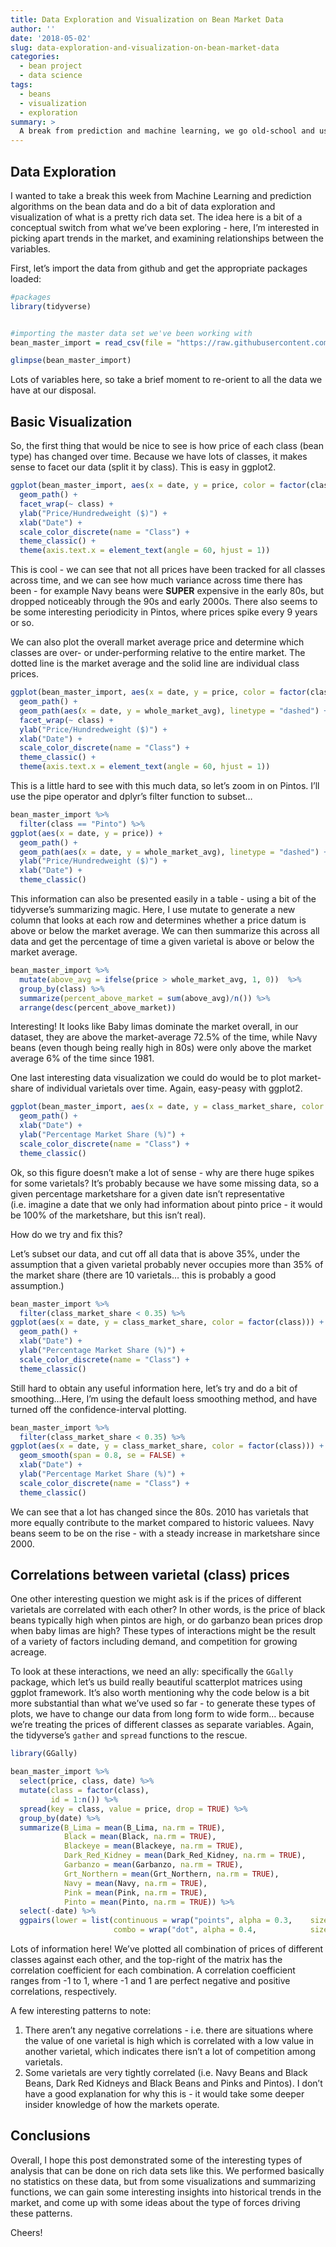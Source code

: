 ```yaml
---
title: Data Exploration and Visualization on Bean Market Data
author: ''
date: '2018-05-02'
slug: data-exploration-and-visualization-on-bean-market-data
categories:
  - bean project
  - data science
tags:
  - beans
  - visualization
  - exploration  
summary: >
  A break from prediction and machine learning, we go old-school and use some visualization and summary techniques from the Tidyverse to explore the bean data set we've built in the last few posts. 
---
```


## Data Exploration  

I wanted to take a break this week from Machine Learning and prediction algorithms on the bean data and do a bit of data exploration and visualization of what is a pretty rich data set. The idea here is a bit of a conceptual switch from what we've been exploring - here, I'm interested in picking apart trends in the market, and examining relationships between the variables. 

First, let's import the data from github and get the appropriate packages loaded: 

```r
#packages
library(tidyverse)


#importing the master data set we've been working with
bean_master_import = read_csv(file = "https://raw.githubusercontent.com/keatonwilson/beans/master/data/bean_master_joined.csv")

glimpse(bean_master_import)
```

Lots of variables here, so take a brief moment to re-orient to all the data we have at our disposal. 

## Basic Visualization  

So, the first thing that would be nice to see is how price of each class (bean type) has changed over time. Because we have lots of classes, it makes sense to facet our data (split it by class). This is easy in ggplot2.  

```r

ggplot(bean_master_import, aes(x = date, y = price, color = factor(class))) +
  geom_path() +
  facet_wrap(~ class) +
  ylab("Price/Hundredweight ($)") +
  xlab("Date") +
  scale_color_discrete(name = "Class") +
  theme_classic() +
  theme(axis.text.x = element_text(angle = 60, hjust = 1))
```

This is cool - we can see that not all prices have been tracked for all classes across time, and we can see how much variance across time there has been - for example Navy beans were **SUPER** expensive in the early 80s, but dropped noticeably through the 90s and early 2000s. There also seems to be some interesting periodicity in Pintos, where prices spike every 9 years or so.

We can also plot the overall market average price and determine which classes are over- or under-performing relative to the entire market. The dotted line is the market average and the solid line are individual class prices. 

```r

ggplot(bean_master_import, aes(x = date, y = price, color = factor(class))) +
  geom_path() +
  geom_path(aes(x = date, y = whole_market_avg), linetype = "dashed") +
  facet_wrap(~ class) +
  ylab("Price/Hundredweight ($)") +
  xlab("Date") +
  scale_color_discrete(name = "Class") +
  theme_classic() +
  theme(axis.text.x = element_text(angle = 60, hjust = 1))
```

This is a little hard to see with this much data, so let's zoom in on Pintos. I'll use the pipe operator and dplyr's filter function to subset...  

```r
bean_master_import %>%
  filter(class == "Pinto") %>%
ggplot(aes(x = date, y = price)) +
  geom_path() +
  geom_path(aes(x = date, y = whole_market_avg), linetype = "dashed") +
  ylab("Price/Hundredweight ($)") +
  xlab("Date") +
  theme_classic()
```

This information can also be presented easily in a table - using a bit of the tidyverse's summarizing magic. Here, I use mutate to generate a new column that looks at each row and determines whether a price datum is above or below the market average. We can then summarize this across all data and get the percentage of time a given varietal is above or below the market average.  
```r

bean_master_import %>%
  mutate(above_avg = ifelse(price > whole_market_avg, 1, 0))  %>%
  group_by(class) %>%
  summarize(percent_above_market = sum(above_avg)/n()) %>%
  arrange(desc(percent_above_market))
```

Interesting! It looks like Baby limas dominate the market overall, in our dataset, they are above the market-average 72.5% of the time, while Navy beans (even though being really high in 80s) were only above the market average 6% of the time since 1981. 

One last interesting data visualization we could do would be to plot market-share of individual varietals over time. Again, easy-peasy with ggplot2. 

```r
ggplot(bean_master_import, aes(x = date, y = class_market_share, color = factor(class))) +
  geom_path() +
  xlab("Date") +
  ylab("Percentage Market Share (%)") +
  scale_color_discrete(name = "Class") +
  theme_classic()
```

Ok, so this figure doesn't make a lot of sense - why are there huge spikes for some varietals? It's probably because we have some missing data, so a given percentage marketshare for a given date isn't representative (i.e. imagine a date that we only had information about pinto price - it would be 100% of the marketshare, but this isn't real).  

How do we try and fix this?  

Let's subset our data, and cut off all data that is above 35%, under the assumption that a given varietal probably never occupies more than 35% of the market share (there are 10 varietals... this is probably a good assumption.)  

```r
bean_master_import %>%
  filter(class_market_share < 0.35) %>%
ggplot(aes(x = date, y = class_market_share, color = factor(class))) +
  geom_path() +
  xlab("Date") +
  ylab("Percentage Market Share (%)") +
  scale_color_discrete(name = "Class") +
  theme_classic()
```
Still hard to obtain any useful information here, let's try and do a bit of smoothing...Here, I'm using the default loess smoothing method, and have turned off the confidence-interval plotting.

```r
bean_master_import %>%
  filter(class_market_share < 0.35) %>%
ggplot(aes(x = date, y = class_market_share, color = factor(class))) +
  geom_smooth(span = 0.8, se = FALSE) +
  xlab("Date") +
  ylab("Percentage Market Share (%)") +
  scale_color_discrete(name = "Class") +
  theme_classic()
```

We can see that a lot has changed since the 80s. 2010 has varietals that more equally contribute to the market compared to historic valuees. Navy beans seem to be on the rise - with a steady increase in marketshare since 2000. 

## Correlations between varietal (class) prices

One other interesting question we might ask is if the prices of different varietals are correlated with each other? In other words, is the price of black beans typically high when pintos are high, or do garbanzo bean prices drop when baby limas are high? These types of interactions might be the result of a variety of factors including demand, and competition for growing acreage.  

To look at these interactions, we need an ally: specifically the `GGally` package, which let's us build really beautiful scatterplot matrices using ggplot framework. It's also worth mentioning why the code below is a bit more substantial than what we've used so far - to generate these types of plots, we have to change our data from long form to wide form... because we're treating the prices of different classes as separate variables. Again, the tidyverse's `gather` and `spread` functions to the rescue. 

```r
library(GGally)

bean_master_import %>%
  select(price, class, date) %>%
  mutate(class = factor(class), 
         id = 1:n()) %>%
  spread(key = class, value = price, drop = TRUE) %>%
  group_by(date) %>%
  summarize(B_Lima = mean(B_Lima, na.rm = TRUE),
            Black = mean(Black, na.rm = TRUE),
            Blackeye = mean(Blackeye, na.rm = TRUE),
            Dark_Red_Kidney = mean(Dark_Red_Kidney, na.rm = TRUE),
            Garbanzo = mean(Garbanzo, na.rm = TRUE),
            Grt_Northern = mean(Grt_Northern, na.rm = TRUE),
            Navy = mean(Navy, na.rm = TRUE),
            Pink = mean(Pink, na.rm = TRUE),
            Pinto = mean(Pinto, na.rm = TRUE)) %>%
  select(-date) %>%
  ggpairs(lower = list(continuous = wrap("points", alpha = 0.3,    size=0.1), 
                       combo = wrap("dot", alpha = 0.4,            size=0.2) ))


```
Lots of information here! We've plotted all combination of prices of different classes against each other, and the top-right of the matrix has the correlation coefficient for each combination. A correlation coefficient ranges from -1 to 1, where -1 and 1 are perfect negative and positive correlations, respectively.  

A few interesting patterns to note:  

1.  There aren't any negative correlations - i.e. there are situations where the value of one varietal is high which is correlated with a low value in another varietal, which indicates there isn't a lot of competition among varietals.  
2. Some varietals are very tightly correlated (i.e. Navy Beans and Black Beans, Dark Red Kidneys and Black Beans and Pinks and Pintos). I don't have a good explanation for why this is - it would take some deeper insider knowledge of how the markets operate.  

## Conclusions  
Overall, I hope this post demonstrated some of the interesting types of analysis that can be done on rich data sets like this. We performed basically no statistics on these data, but from some visualizations and summarizing functions, we can gain some interesting insights into historical trends in the market, and come up with some ideas about the type of forces driving these patterns.  

Cheers!
